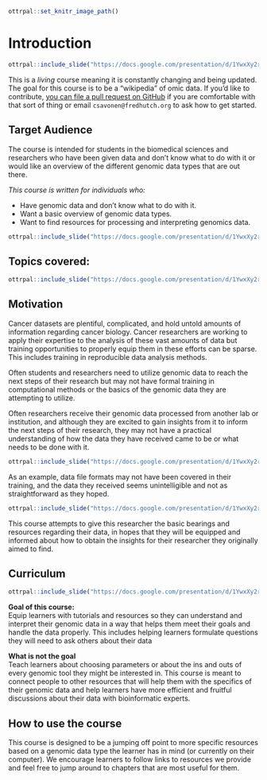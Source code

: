 
```r
ottrpal::set_knitr_image_path()
```

# Introduction

```r
ottrpal::include_slide("https://docs.google.com/presentation/d/1YwxXy2rnUgbx_7B7ENH9wpDX-j6JpJz6lGVzOkjo0qY/edit#slide=id.gd422c5de97_0_0")
```

This is a *living* course meaning it is constantly changing and being updated. The goal for this course is to be a "wikipedia" of omic data.
If you'd like to contribute, [you can file a pull request on GitHub](https://github.com/fhdsl/Choosing_Genomics_Tools) if you are comfortable with that sort of thing or email `csavonen@fredhutch.org` to ask how to get started.

## Target Audience  

The course is intended for students in the biomedical sciences and researchers who have been given data and don't know what to do with it or would like an overview of the different genomic data types that are out there.

_This course is written for individuals who:_   

- Have genomic data and don’t know what to do with it.
- Want a basic overview of genomic data types.
- Want to find resources for processing and interpreting genomics data.

```r
ottrpal::include_slide("https://docs.google.com/presentation/d/1YwxXy2rnUgbx_7B7ENH9wpDX-j6JpJz6lGVzOkjo0qY/edit#slide=id.g116525eff64_0_96")
```

## Topics covered:

```r
ottrpal::include_slide("https://docs.google.com/presentation/d/1YwxXy2rnUgbx_7B7ENH9wpDX-j6JpJz6lGVzOkjo0qY/edit#slide=id.g11db7c97851_0_143")
```

## Motivation

Cancer datasets are plentiful, complicated, and hold untold amounts of information regarding cancer biology. Cancer researchers are working to apply their expertise to the analysis of these vast amounts of data but training opportunities to properly equip them in these efforts can be sparse. This includes training in reproducible data analysis methods.

Often students and researchers need to utilize genomic data to reach the next steps of their research but may not have formal training in computational methods or the basics of the genomic data they are attempting to utilize.


Often researchers receive their genomic data processed from another lab or institution, and although they are excited to gain insights from it to inform the next steps of their research, they may not have a practical understanding of how the data they have received came to be or what needs to be done with it.

```r
ottrpal::include_slide("https://docs.google.com/presentation/d/1YwxXy2rnUgbx_7B7ENH9wpDX-j6JpJz6lGVzOkjo0qY/edit#slide=id.g1221ea485b7_0_0")
```

As an example, data file formats may not have been covered in their training, and the data they received seems unintelligible and not as straightforward as they hoped.

```r
ottrpal::include_slide("https://docs.google.com/presentation/d/1YwxXy2rnUgbx_7B7ENH9wpDX-j6JpJz6lGVzOkjo0qY/edit#slide=id.g1221ea485b7_0_13")
```

This course attempts to give this researcher the basic bearings and resources regarding their data, in hopes that they will be equipped and informed about how to obtain the insights for their researcher they originally aimed to find.

## Curriculum  

```r
ottrpal::include_slide("https://docs.google.com/presentation/d/1YwxXy2rnUgbx_7B7ENH9wpDX-j6JpJz6lGVzOkjo0qY/edit#slide=id.gd422c5de97_0_10")
```

**Goal of this course:**  
Equip learners with tutorials and resources so they can understand and interpret their genomic data in a way that helps them meet their goals and handle the data properly.
This includes helping learners formulate questions they will need to ask others about their data

**What is not the goal**  
Teach learners about choosing parameters or about the ins and outs of every genomic tool they might be interested in. This course is meant to connect people to other resources that will help them with the specifics of their genomic data and help learners have more efficient and fruitful discussions about their data with bioinformatic experts.

## How to use the course

This course is designed to be a jumping off point to more specific resources based on a genomic data type the learner has in mind (or currently on their computer). We encourage learners to follow links to resources we provide and feel free to jump around to chapters that are most useful for them.
